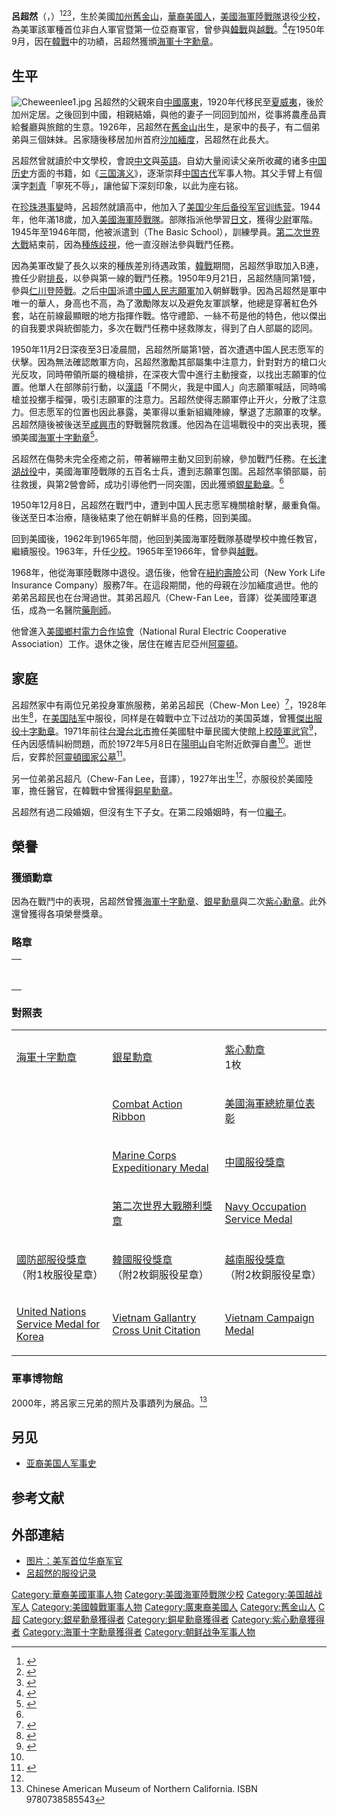 {{noteTA
|G1=Military
|1=zh-cn:朝鲜战争; zh-tw:韓戰; zh-hk:韓戰; zh-sg:韩战;
}}
{{Infobox military person
|name= 呂超然
|birth_date= 1926年1月21日
|death_date= {{death date and age|2014|3|3|1926|1|21}}
|placeofbirth= {{USA}}[[加州|加州]][[舊金山|舊金山]] 
|placeofdeath= {{USA}}[[華盛頓哥倫比亞特區|華盛頓哥倫比亞特區]] 
|placeofburial=
|placeofburial_label= Place of burial
|image= Kurt C. Lee.jpg
|caption= 
|nickname= Kurt
|allegiance= 
|branch={{flagicon image|Seal of the United States Marine Corps.svg}} [[美國海軍陸戰隊|美國海軍陸戰隊]]
|serviceyears= 1944–1968
|rank= [[File:US-O4_insignia.svg|15px]] [[少校|少校]]
|commands= [[美國第1海軍陸戰師|第1陸戰師]]{{Link-en|美國海軍陸戰隊第7團第1營|1st Battalion 7th Marines|7團1營}}機槍連長
|unit=
|battles=[[仁川登陸|仁川登陸]]<br />[[長津湖戰役|長津湖戰役]]
|awards= [[海軍十字勳章|海軍十字勳章]]<br/>[[銀星勳章|銀星勳章]]<br/>[[立功勳章|立功勳章]]<br/>[[紫心勋章|紫心勋章]]<ref>{{cite web | url=http://projects.militarytimes.com/citations-medals-awards/recipient.php?recipientid=5719 | title=''Valor awards for Kurt Chew-Een Lee'' | publisher=Gannett | work=MilitaryTimes }}{{dead link|date=2017年12月 |bot=InternetArchiveBot |fix-attempted=yes }}{{en}}</ref>
|laterwork=
}}
'''呂超然'''（{{lang-en|Kurt Chew-Een Lee}}，{{bd|1926年|1月21日|2014年|3月3日|catIdx=Lee}}）<ref>{{Cite web |url=http://www.youtube.com/watch?v=Zp8m0z-hLv8&feature=related |title=华裔军官率美军抵抗中国军队：长津湖大突围 - YouTube |accessdate=2012-04-20 |archive-date=2013-09-21 |archive-url=https://web.archive.org/web/20130921064530/http://www.youtube.com/watch?v=Zp8m0z-hLv8&feature=related |dead-url=no }}</ref><ref>{{Cite web |url=http://abclocal.go.com/kgo/story?section=news%2Flocal%2Fsan_francisco&id=9454838 |title=First Asian American U.S. Marine passes |access-date=2019-05-28 |archive-url=https://archive.is/20140305024018/http://abclocal.go.com/kgo/story?section=news/local/san_francisco&id=9454838 |archive-date=2014-03-05 |dead-url=yes }}</ref><ref name=c12lee-obit>{{cite news|title=率领美军与中国作战的华裔韩战英雄吕超然去世|url=http://cn.nytimes.com/obits/20140312/c12lee-obit/|accessdate=2014-03-12|newspaper=纽约时报中文网|archive-date=2020-05-19|archive-url=https://web.archive.org/web/20200519063757/https://cn.nytimes.com/obits/20140312/c12lee-obit/|dead-url=no}}</ref>，生於美國[[加州|加州]][[舊金山|舊金山]]，[[華裔美國人|華裔美國人]]，[[美國海軍陸戰隊|美國海軍陸戰隊]]退役[[少校|少校]]，為美軍該軍種首位非白人軍官暨第一位亞裔軍官，曾參與[[韓戰|韓戰]]與[[越戰|越戰]]。<ref name="sn">{{Cite web | url=http://www.smithsonianchannel.com/sc/web/show/136060/uncommon-courage-breakout-at-chosin#bios | title=''Uncommon Courage: Breakout at Chosin'' | publisher=Smithsonian Channel | deadurl=yes | archiveurl=https://web.archive.org/web/20131208051756/http://www.smithsonianchannel.com/sc/web/show/136060/uncommon-courage-breakout-at-chosin#bios | archivedate=2013-12-08 | accessdate=2013-12-13 }}{{en}}</ref>在1950年9月，因在[[韓戰|韓戰]]中的功績，呂超然獲頒[[海軍十字勳章|海軍十字勳章]]。

==生平==
[[File:Cheweenlee1.jpg|thumb]]
呂超然的父親來自[[中國|中國]][[廣東|廣東]]，1920年代移民至[[夏威夷|夏威夷]]，後於加州定居。之後回到中國，相親結婚，與他的妻子一同回到加州，從事將農產品賣給餐廳與旅館的生意。1926年，呂超然在[[舊金山|舊金山]]出生，是家中的長子，有二個弟弟與三個妹妹。呂家隨後移居加州首府[[沙加緬度|沙加緬度]]，呂超然在此長大。

呂超然曾就讀於中文學校，會說[[中文|中文]]與[[英語|英語]]。自幼大量阅读父亲所收藏的诸多[[中国历史|中国历史]]方面的书籍，如《[[三国演义|三国演义]]》，逐渐崇拜[[中国古代|中国古代]]军事人物。其父手臂上有個漢字[[刺青|刺青]]「寧死不辱」，讓他留下深刻印象，以此为座右铭。

在[[珍珠港事變|珍珠港事變]]時，呂超然就讀高中，他加入了[[美国少年后备役军官训练营|美国少年后备役军官训练营]]。1944年，他年滿18歲，加入[[美國海軍陸戰隊|美國海軍陸戰隊]]。部隊指派他學習[[日文|日文]]，獲得[[少尉|少尉]]軍階。1945年至1946年間，他被派遣到{{Link-en|美國海軍陸戰隊基礎學校|The Basic School}}（The Basic School），訓練學員。[[第二次世界大戰|第二次世界大戰]]結束前，因為[[種族歧視|種族歧視]]，他一直沒辦法參與戰鬥任務。

因為美軍改變了長久以來的種族差別待遇政策，[[韓戰|韓戰]]期間，呂超然爭取加入{{Link-en|美國海軍陸戰隊第7團第1營|1st Battalion 7th Marines|7團1營}}B連，擔任少尉[[排長|排長]]，以參與第一線的戰鬥任務。1950年9月21日，呂超然隨同第1營，參與[[仁川登陸戰|仁川登陸戰]]。之后[[中華人民共和國|中国]]派遣[[中國人民志願軍|中國人民志願軍]]加入朝鮮戰爭。因為呂超然是軍中唯一的華人，身高也不高，為了激勵隊友以及避免友軍誤擊，他總是穿著紅色外套，站在前線最顯眼的地方指揮作戰。恪守禮節、一絲不苟是他的特色，他以傑出的自我要求與統御能力，多次在戰鬥任務中拯救隊友，得到了白人部屬的認同。

1950年11月2日深夜至3日凌晨間，呂超然所屬第1營，首次遭遇中国人民志愿军的伏擊。因為無法確認敵軍方向，呂超然激勵其部屬集中注意力，針對對方的槍口火光反攻，同時帶領所屬的機槍排，在深夜大雪中進行主動搜查，以找出志願軍的位置。他單人在部隊前行動，以[[漢語|漢語]]「不開火，我是中國人」向志願軍喊話，同時鳴槍並投擲手榴彈，吸引志願軍的注意力。呂超然使得志願軍停止开火，分散了注意力。但志愿军的位置也因此暴露，美軍得以重新組織陣線，擊退了志願軍的攻擊。呂超然隨後被後送至[[咸興市|咸興市]]的野戰醫院救護。他因為在這場戰役中的突出表現，獲頒美國[[海軍十字勳章|海軍十字勳章]]<ref>{{Cite news|title=Kurt Chew-Een Lee, Singular Marine, Dies at 88|url=https://www.nytimes.com/2014/03/11/us/maj-kurt-chew-een-lee-daring-marine-who-fought-chinese-in-korea-dies-at-88.html|newspaper=The New York Times|date=2014-03-10|accessdate=2019-04-07|issn=0362-4331|language=en-US|first=William|last=Yardley|archive-date=2020-12-16|archive-url=https://web.archive.org/web/20201216210036/https://www.nytimes.com/2014/03/11/us/maj-kurt-chew-een-lee-daring-marine-who-fought-chinese-in-korea-dies-at-88.html|dead-url=no}}</ref>。

呂超然在傷勢未完全痊癒之前，帶著繃帶主動又回到前線，參加戰鬥任務。在[[长津湖战役|长津湖战役]]中，美國海軍陸戰隊{{Link-en|美國海軍陸戰隊第7團第2營|2nd Battalion 7th Marines|第7團第2營}}的五百名士兵，遭到志願軍包圍。呂超然率領部屬，前往救援，與第2營會師，成功引導他們一同突圍，因此獲頒[[銀星勳章|銀星勳章]]。<ref name="sn"/>

1950年12月8日，呂超然在戰鬥中，遭到中国人民志愿军機關槍射擊，嚴重負傷。後送至日本治療，隨後結束了他在朝鮮半島的任務，回到美國。

回到美國後，1962年到1965年間，他回到美國海軍陸戰隊基礎學校中擔任教官，繼續服役。1963年，升任[[少校|少校]]。1965年至1966年，曾參與[[越戰|越戰]]。

1968年，他從海軍陸戰隊中退役。退伍後，他曾在[[紐約壽險|紐約壽險]]公司（New York Life Insurance Company）服務7年。在這段期間，他的母親在沙加緬度過世。他的弟弟呂超民也在台灣過世。其弟呂超凡（Chew-Fan Lee，音譯）從美國陸軍退伍，成為一名醫院[[藥劑師|藥劑師]]。

他曾進入[[美國鄉村電力合作協會|美國鄉村電力合作協會]]（National Rural Electric Cooperative Association）工作。退休之後，居住在維吉尼亞州[[阿靈頓縣_(維吉尼亞州)|阿靈頓]]。

==家庭==
呂超然家中有兩位兄弟投身軍旅服務，弟弟呂超民（Chew-Mon Lee）<ref name="1972聯合">{{Cite news |title=畸戀難自拔 多情空餘恨 武官之死感情糾紛 吳姓女子兩度自殺 |publisher=[[聯合報|聯合報]]  |date=1972-05-10 |page=03}}</ref>，1928年出生<ref name="Drury256">{{cite book |url = https://books.google.com/books?id=TOftPVDRtIcC&pg=PA256 |pages = 256–257 |title = The Last Stand of Fox Company: A True Story of U.S. Marines in Combat |last1 = Drury |first1 = Bob |last2 = Clavin |first2 = Tom |last3 = Drury |first3 = Tom |publisher = Grove Press |year = 2009 |ISBN = 0-8021-4451-9 |access-date = 2020-11-25 |archive-date = 2016-05-02 |archive-url = https://web.archive.org/web/20160502055616/https://books.google.com/books?id=TOftPVDRtIcC&pg=PA256 |dead-url = no }}</ref>，在[[美国陆军|美国陆军]]中服役，同样是在韓戰中立下过战功的美国英雄，曾獲[[杰出服役十字勋章_(美国)|傑出服役十字勳章]]。1971年前往[[台灣|台灣]][[台北市|台北市]]擔任美國駐中華民國大使館[[上校|上校]][[駐外武官|陸軍武官]]<ref name="美外交官銜名錄197110">{{Cite book |script-title=en:Foreign Service List |publisher={{lang|en|[[美國政府出版局|U.S. Government Printing Office]]}} |date=1971-10 |author={{lang|en|[[美國國務院|United States Department of State]]}} |page=7 <!-- https://archive.is/CD1LD -->}}</ref>，任內因感情糾紛問題，而於1972年5月8日在[[陽明山|陽明山]]自宅附近飲彈自盡<ref name="1972聯合"/>。逝世后，安葬於[[阿靈頓國家公墓|阿靈頓國家公墓]]<ref>{{cite web |language = en |author =  |url = http://www.arlingtoncemetery.net/chew-mon-lee.htm |title = Chew-Mon Lee |publisher = Arlington national cemetry |date = 2005年11月14日 |accessdate = 2013年9月20日 |archive-date = 2017年10月6日 |archive-url = https://web.archive.org/web/20171006062645/http://arlingtoncemetery.net/chew-mon-lee.htm |dead-url = no }}</ref>。

另一位弟弟呂超凡（Chew-Fan Lee，音譯），1927年出生<ref name="Drury256"/>，亦服役於美國陸軍，擔任醫官，在韓戰中曾獲得[[銅星勳章|銅星勳章]]。

呂超然有過二段婚姻，但沒有生下子女。在第二段婚姻時，有一位[[繼子|繼子]]。

==榮譽==
===獲頒勳章===
因為在戰鬥中的表現，呂超然曾獲[[海軍十字勳章|海軍十字勳章]]、[[銀星勳章|銀星勳章]]與二次[[紫心勳章|紫心勳章]]。此外還曾獲得各項榮譽獎章。
{{multicol}}
===略章===
<center>
{|
|-
|colspan="3" align="center"|
|-
|{{ribbon devices|number=0|type=award-star|ribbon=Navy_Cross_ribbon.svg|width=106}}
|{{ribbon devices|number=0|type=award-star|ribbon=Silver_Star_ribbon.svg|width=106}}
|{{ribbon devices|number=1|type=award-star|ribbon=Purple Heart ribbon.svg|width=106}}
|-
|{{ribbon devices|number=0|type=oak|other_device=v|ribbon=Navy and Marine Corps Commendation Medal ribbon.svg|width=106}}
|{{ribbon devices|number=0|type=award-star|ribbon=Combat_Action_Ribbon.svg|width=106}}
|{{ribbon devices|number=2|type=award-star|ribbon=United States Navy Presidential Unit Citation ribbon.svg|width=106}}
|-
|{{ribbon devices|number=0|type=service-star|ribbon=Navy Unit Commendation ribbon.svg|width=106}}
|{{ribbon devices|number=0|type=service-star|ribbon=Marine_Corps_Expeditionary_ribbon.svg|width=106}}
|{{ribbon devices|number=0|type=service-star|ribbon=China_Service_Medal_ribbon.svg|width=106}}
|-
|{{ribbon devices|number=0|type=service-star|ribbon=American_Campaign_Medal_ribbon.svg|width=106}}
|{{ribbon devices|number=0|type=service-star|ribbon=World_War_II_Victory_Medal_ribbon.svg|width=106}}
|{{ribbon devices|number=0|type=service-star|ribbon=Army_of_Occupation_ribbon.svg|width=106}}
|-
|{{ribbon devices|number=1|type=service-star|ribbon=National_Defense_Service_Medal_ribbon.svg|width=106}}
|{{ribbon devices|number=2|type=service-star|ribbon=Korean_Service_Medal_-_Ribbon.svg|width=106}}
|{{ribbon devices|number=2|type=service-star|ribbon=Vietnam Service Medal ribbon.svg|width=106}}
|-
|{{ribbon devices|number=0|type=service-star|ribbon=United Nations Service Medal Korea ribbon.svg|width=106}}
|{{ribbon devices|number=0|type=service-star|ribbon=Vietnam_gallantry_cross_unit_award-3d.svg|width=106}}
|{{ribbon devices|number=0|type=service-star|ribbon=Vietnam Campaign Medal ribbon with 60- clasp.svg|width=106}}
|-
|} </center>
{{multicol-break}}
===對照表===
{|class="wikitable" style="margin-left: auto; margin-right: auto; text-align: center; font-size: 75%;"
|-
|width=250 |[[海軍十字勳章|海軍十字勳章]]
|width=250 |[[銀星勳章|銀星勳章]]
|width=250 |[[紫心勳章|紫心勳章]]<br>1枚{{tsl|en|award star|2分半星章|金質星章}}
|-
|{{tsl|en|Navy and Marine Corps Commendation Medal|海軍及海軍陸戰隊表揚勳章}}<br>{{tsl|en|valor device|「V」字勳飾}}
|[[Combat_Action_Ribbon|Combat Action Ribbon]]
|[[總統單位表彰_(美國)|美國海軍總統單位表彰]]
|-
|{{Link-en|Navy Unit Commendation|Navy Unit Commendation}}
|[[Marine_Corps_Expeditionary_Medal|Marine Corps Expeditionary Medal]]
|[[中國服役獎章|中國服役獎章]]
|-
|{{Link-en|American Campaign Medal|American Campaign Medal}}
|[[第二次世界大戰勝利獎章|第二次世界大戰勝利獎章]]
|[[Navy_Occupation_Service_Medal|Navy Occupation Service Medal]]
|-
|[[國防部服役獎章|國防部服役獎章]] <br>（附1枚服役星章）
|[[韓國服役獎章|韓國服役獎章]]<br>（附2枚銅服役星章）
|[[越南服役獎章|越南服役獎章]]<br>（附2枚銅服役星章）
|-
|[[United_Nations_Korea_Medal|United Nations Service Medal for Korea]]
|[[Vietnam_Gallantry_Cross_Unit_Citation|Vietnam Gallantry Cross Unit Citation]]
|[[Vietnam_Campaign_Medal|Vietnam Campaign Medal]]
|}
{{multicol-end}}

===軍事博物館===
2000年，{{le|加州軍事博物館|California State Military Museum}}將呂家三兄弟的照片及事蹟列为展品。<ref>Chinese American Museum of Northern California. {{Google Book|SOXth7IZYrYC|Sacramento's Chinatown|page=95}} ISBN 9780738585543</ref>

==另见==
*[[亚裔美国人军事史|亚裔美国人军事史]]

==参考文献==
{{Reflist}}
==外部連結==
*[http://news.ifeng.com/history/gaoqing/detail_2014_03/12/34678647_0.shtml#p=1  图片：美军首位华裔军官] {{Wayback|url=http://news.ifeng.com/history/gaoqing/detail_2014_03/12/34678647_0.shtml#p=1 |date=20170108030904 }}
*[http://lcweb2.loc.gov/diglib/vhp/bib/80441 呂超然的服役记录]{{Wayback|url=http://lcweb2.loc.gov/diglib/vhp/bib/80441 |date=20131213122254 }}

{{DEFAULTSORT:Lee, Kurt Chew-Een}}

[[Category:華裔美國軍事人物|Category:華裔美國軍事人物]]
[[Category:美國海軍陸戰隊少校|Category:美國海軍陸戰隊少校]]
[[Category:美国越战军人|Category:美国越战军人]]
[[Category:美國韓戰軍事人物|Category:美國韓戰軍事人物]]
[[Category:廣東裔美國人|Category:廣東裔美國人]]
[[Category:舊金山人|Category:舊金山人]]
[[Category:呂姓|C超]]
[[Category:銀星勳章獲得者|Category:銀星勳章獲得者]]
[[Category:銅星勳章獲得者|Category:銅星勳章獲得者]]
[[Category:紫心勳章獲得者|Category:紫心勳章獲得者]]
[[Category:海軍十字勳章獲得者|Category:海軍十字勳章獲得者]]
[[Category:朝鲜战争军事人物|Category:朝鲜战争军事人物]]